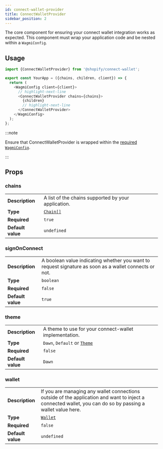 ```yaml
---
id: connect-wallet-provider
title: ConnectWalletProvider
sidebar_position: 2
---
```


The core component for ensuring your connect wallet integration works as expected. This component must wrap your application code and be nested within a `WagmiConfig`.

## Usage

```typescript
import {ConnectWalletProvider} from '@shopify/connect-wallet';

export const YourApp = ({chains, children, client}) => {
  return (
    <WagmiConfig client={client}>
      // highlight-next-line
      <ConnectWalletProvider chains={chains}>
        {children}
        // highlight-next-line
      </ConnectWalletProvider>
    </WagmiConfig>
  );
};
```

:::note

Ensure that ConnectWalletProvider is wrapped within the [required `WagmiConfig`](../getting-started#providers).

:::

## Props

### chains

|                   |                                                                  |
| ----------------- | ---------------------------------------------------------------- |
| **Description**   | A list of the chains supported by your application.              |
| **Type**          | [`Chain[]`](https://wagmi.sh/react/providers/configuring-chains) |
| **Required**      | `true`                                                           |
| **Default value** | `undefined`                                                      |

### signOnConnect

|                   |                                                                                                       |
| ----------------- | ----------------------------------------------------------------------------------------------------- |
| **Description**   | A boolean value indicating whether you want to request signature as soon as a wallet connects or not. |
| **Type**          | `boolean`                                                                                             |
| **Required**      | `false`                                                                                               |
| **Default value** | `true`                                                                                                |

### theme

|                   |                                                                         |
| ----------------- | ----------------------------------------------------------------------- |
| **Description**   | A theme to use for your connect-wallet implementation.                  |
| **Type**          | `Dawn`, `Default` or [`Theme`](../../advanced/custom-themes#theme-type) |
| **Required**      | `false`                                                                 |
| **Default value** | `Dawn`                                                                  |

### wallet

|                   |                                                                                                                                                            |
| ----------------- | ---------------------------------------------------------------------------------------------------------------------------------------------------------- |
| **Description**   | If you are managing any wallet connections outside of the application and want to inject a connected wallet, you can do so by passing a wallet value here. |
| **Type**          | [`Wallet`](../types/wallet)                                                                                                                                |
| **Required**      | `false`                                                                                                                                                    |
| **Default value** | `undefined`                                                                                                                                                |
